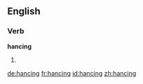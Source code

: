 ==English==

===Verb===
'''hancing'''

# {{present participle of|hance}}

[[de:hancing]]
[[fr:hancing]]
[[id:hancing]]
[[zh:hancing]]